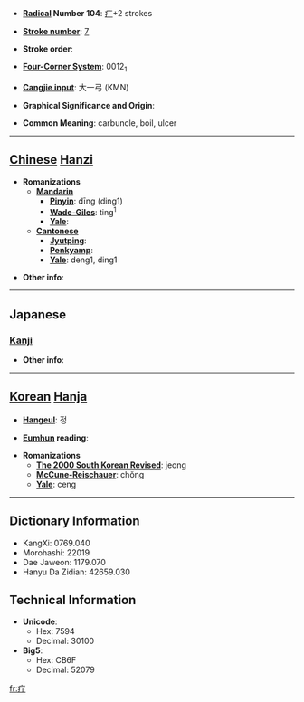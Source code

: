 * '''[[Wiktionary:Chinese radical index| Radical]] Number 104''': [[Wiktionary:Chinese radical index 疒|疒]]+2 strokes

* '''[[Wiktionary:Chinese total strokes index|Stroke number]]''': [[Wiktionary:Chinese total strokes index 7|7]]

* '''Stroke order''': 

* '''[[Wiktionary:Chinese four corner index|Four-Corner System]]''': 0012<sub>1</sub>

* '''[[Wiktionary:Chinese Cangjie index|Cangjie input]]''': 大一弓 (KMN)

* '''Graphical Significance and Origin''': 

* '''Common Meaning''': carbuncle, boil, ulcer

----

== [[Chinese]] [[Hanzi]] ==

* '''Romanizations'''
** '''[[Mandarin]]'''
*** '''[[Pinyin]]''': dīng (ding1)
*** '''[[Wade-Giles]]''': ting<sup>1</sup>
*** '''[[Yale]]''': 
** '''[[Cantonese]]'''
*** '''[[Jyutping]]''':
*** '''[[Penkyamp]]''': 
*** '''[[Yale]]''': deng1, ding1

* '''Other info''': 

----

==Japanese==
===[[Kanji]]===
{{kanji|on readings=[[ちょう]] (chō)
|kun readings=[[かさ]] (kasa)
}}

* '''Other info''':  

----

== [[Korean]] [[Hanja]] ==

* '''[[Hangeul]]''': 정

* '''[[Eumhun]] reading''': 

* '''Romanizations'''
** '''[[The 2000 South Korean Revised Romanization|The 2000 South Korean Revised]]''': jeong
** '''[[McCune-Reischauer]]''': chŏng
** '''[[Yale]]''': ceng

----

== Dictionary Information ==

* KangXi: 0769.040
* Morohashi: 22019
* Dae Jaweon: 1179.070
* Hanyu Da Zidian: 42659.030

== Technical Information ==

* '''Unicode''':
** Hex: 7594
** Decimal: 30100
* '''Big5''':
** Hex: CB6F
** Decimal: 52079

[[fr:疔]]